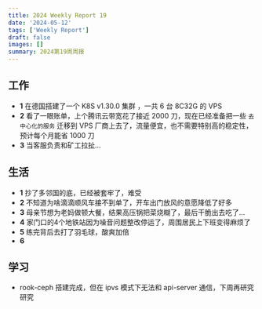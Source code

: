 ```yaml
---
title: 2024 Weekly Report 19
date: '2024-05-12'
tags: ['Weekly Report']
draft: false
images: []
summary: 2024第19周周报
---
```


<TOCInline toc={props.toc}/>

## 工作

- **1** 在德国搭建了一个 K8S v1.30.0 集群 ，一共 6 台 8C32G 的 VPS
- **2** 看了一眼账单，上个腾讯云带宽花了接近 2000 刀，现在已经准备把一些 `去中心化的服务` 迁移到 VPS 厂商上去了，流量便宜，也不需要特别高的稳定性，预计每个月能省 1000 刀
- **3** 当客服负责和矿工拉扯...



## 生活

- **1** 抄了多邻国的底，已经被套牢了，难受
- **2** 不知道为啥滴滴顺风车接不到单了，开车出门放风的意愿降低了好多
- **3** 母亲节想为老妈做顿大餐，结果高压锅把菜烧糊了，最后干脆出去吃了...
- **4** 家门口的4个地铁站因为噪音问题整改停运了，周围居民上下班变得麻烦了
- **5** 练完背后去打了羽毛球，酸爽加倍
- **6**



## 学习

- rook-ceph 搭建完成，但在 ipvs 模式下无法和 api-server 通信，下周再研究研究







